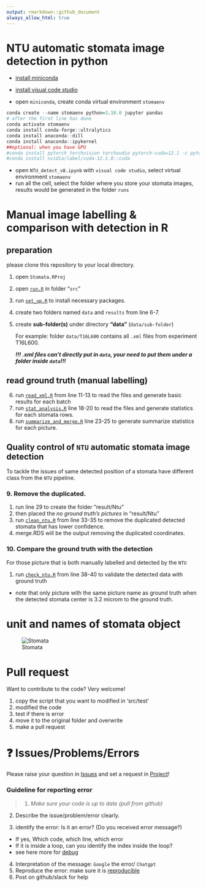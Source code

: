 ```yaml
---
output: rmarkdown::github_document
always_allow_html: true
---
```


<!-- README.md is generated from README.Rmd. Please edit that file -->

# NTU automatic stomata image detection in python

* [install miniconda](https://docs.anaconda.com/free/miniconda/miniconda-install/)
* [install visual code studio](https://code.visualstudio.com/download)

* open `miniconda`, create conda virtual environment `stomaenv`

```r
conda create --name stomaenv python=3.10.0 jupyter pandas
# after the first line has done
conda activate stomaenv
conda install conda-forge::ultralytics
conda install anaconda::dill
conda install anaconda::ipykernel
##optional: when you have GPU
#conda install pytorch torchvision torchaudio pytorch-cuda=12.1 -c pytorch -c nvidia
#conda install nvidia/label/cuda-12.1.0::cuda

```

* open `NTU_detect_v8.ipynb` with `visual code studio`, select virtual environment `stomaenv`
* run all the cell, select the folder where you store your stomata images, results would be generated in the folder `runs`

# Manual image labelling & comparison with detection in R


## preparation 
please clone this repository to your local directory.

1. open `Stomata.RProj`
2. open [`run.R`](https://github.com/Illustratien/Stomata/blob/main/src/run.R) in folder "`src`"
3. run [`set_up.R`](https://github.com/Illustratien/Stomata/blob/main/src/modules/set_up.R) to install necessary packages.
4. create two folders named `data` and `results` from line 6-7.
5. create **sub-folder(s)** under directory **"data"** (`data/sub-folder`) 
   
   For example: folder `data/T16L600` contains all `.xml` files from experiment T16L600. 
   
   ***!!! .xml files can't directly put in `data`, your need to put them under a folder inside `data`!!!***
   
## read ground truth (manual labelling)
6. run [`read_xml.R`](https://github.com/Illustratien/Stomata/blob/main/src/modules/read_xml.R) from line 11-13 to read the files and generate basic results for each batch
7. run [`stat_analysis.R`](https://github.com/Illustratien/Stomata/blob/main/src/modules/stat_analysis.R) line 18-20 to read the files and generate statistics for each stomata rows.
8. run [`summarize_and_merge.R`](https://github.com/Illustratien/Stomata/blob/main/src/modules/summarize_and_merge.R) line 23-25 to generate summarize statistics for each picture.


## Quality control of `NTU` automatic stomata image detection
To tackle the issues of same detected position of a stomata have different class from the `NTU` pipeline.

### 9. Remove the duplicated. 

1. run line 29 to create the folder "result/Ntu"
2. then placed the *no ground truth's pictures* in "result/Ntu"
3. run [`clean_ntu.R`](https://github.com/Illustratien/Stomata/blob/main/src/modules/check_ntu.R) from line 33-35 to remove the duplicated detected stomata that has lower confidence.
4. merge.RDS will be the output removing the duplicated coordinates.


### 10. Compare the ground truth with the detection
For those picture that is both manually labelled and detected by the `NTU`

1. run [`check_ntu.R`](https://github.com/Illustratien/Stomata/blob/main/src/modules/clean_ntu.R) from line 38-40 to validate the detected data with ground truth 
* note that only picture with the same picture name as ground truth when the detected stomata center is 3.2 microm to the ground truth. 

# unit and names of stomata object
![Stomata](pic/Stomata_object.png)

# Pull request
Want to contribute to the code? Very welcome!

1. copy the script that you want to modified in 'src/test'
2. modified the code
3. test if there is error
4. move it to the original folder and overwrite
5. make a pull request


# ❓ Issues/Problems/Errors

Please raise your question in [Issues](https://github.com/HU-IGPS/Photosynthesis-Yichen-Model/issues) and set a request in [Project](https://github.com/orgs/HU-IGPS/projects/3)!


### Guideline for reporting error

> 1. *Make sure your code is up to date (pull from github)* 

2. Describe the issue/problem/error clearly.

3. identify the error: Is it an error? (Do you received error message?)
  * If yes, Which code, which line, which error
  * If it is inside a loop, can you identify the index inside the loop?
  * see here more for [debug](https://ericlippert.com/2014/03/05/how-to-debug-small-programs/)
  
4. Interpretation of the message: `Google` the error/ `Chatgpt` 
5. Reproduce the error: make sure it is [reproducible](https://stackoverflow.com/help/minimal-reproducible-example)
6. Post on github/slack for help

